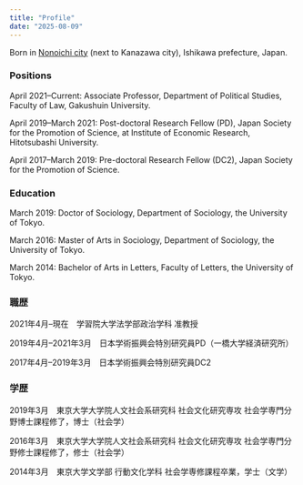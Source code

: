 ```yaml
---
title: "Profile"
date: "2025-08-09"
---
```


Born in [Nonoichi city](https://en.wikipedia.org/wiki/Nonoichi,_Ishikawa) (next to Kanazawa city), Ishikawa prefecture, Japan.

### Positions

April 2021--Current: Associate Professor, Department of Political Studies, Faculty of Law, Gakushuin University.

April 2019--March 2021: Post-doctoral Research Fellow (PD), Japan Society for the Promotion of Science, at Institute of Economic Research, Hitotsubashi University.

April 2017--March 2019: Pre-doctoral Research Fellow (DC2), Japan Society for the Promotion of Science.

### Education

March 2019: Doctor of Sociology, Department of Sociology, the University of Tokyo. 

March 2016: Master of Arts in Sociology, Department of Sociology, the University of Tokyo. 

March 2014: Bachelor of Arts in Letters, Faculty of Letters, the University of Tokyo.

### 職歴

2021年4月--現在　学習院大学法学部政治学科 准教授

2019年4月--2021年3月　日本学術振興会特別研究員PD（一橋大学経済研究所）

2017年4月--2019年3月　日本学術振興会特別研究員DC2

### 学歴

2019年3月　東京大学大学院人文社会系研究科 社会文化研究専攻 社会学専門分野博士課程修了，博士（社会学）

2016年3月　東京大学大学院人文社会系研究科 社会文化研究専攻 社会学専門分野修士課程修了，修士（社会学）

2014年3月　東京大学文学部 行動文化学科 社会学専修課程卒業，学士（文学）